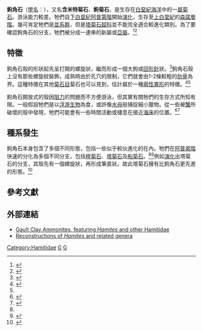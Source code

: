 {{Otheruses|subject=一[[屬|屬]]已滅絕的[[菊石|菊石]]''Hamites''|other=也稱為鉤菊石的另一個屬''Ancyloceras''|鉤菊石}}
{{Automatic Taxobox
| taxon = Hamites
| authority = [[詹姆斯·帕金森|Parkinson]], 1811<ref name="Fossilworks" />
| fossil_range = {{fossil range|125.45|66}}[[白堊紀|白堊紀]]<ref name="Fossilworks">{{Cite web |url = http://fossilworks.org/bridge.pl?a=taxonInfo&taxon_no=14957 |title = Fossilworks: Hamites |language = en |accessdate = 2018-07-18 }}</ref>
| image = BMNH IMG 5520 Hamites sp.jpg
| image_caption = 鉤角石的化石
| image2 = Hamites.jpg
| image2_caption = 鉤角石的復原圖
| type_species = ''Hamites attenuatus''
| type_species_authority = {{tsl|en|James Sowerby|詹姆斯·索維比|Sowerby}}, 1814<ref name="Fossilworks" />
| subdivision_ranks = [[亞屬|亞屬]]
| subdivision = 
* ''Eohamites''
* ''Hamitella''
* ''Helicohamites''
* ''Lytohamites''
* ''Planohamites''
* ''Psilohamites''
* ''Sziveshamites''
}}

'''鉤角石'''（[[學名|學名]]：{{lang|la|'''''Hamites'''''}}），又名'''含米特菊石'''、'''鉤菊石'''，是生存在[[白堊紀|白堊紀]][[海洋|海洋]]中的一[[屬|屬]][[菊石|菊石]]。游泳能力較差。牠們自[[下白堊紀|下白堊紀]][[阿普第階|阿普第階]]開始[[演化|演化]]，生存至[[上白堊紀|上白堊紀]]的[[森諾曼階|森諾曼階]]。幾可肯定牠們是[[並系群|並系群]]，但是[[塔菊石超科|塔菊石超科]]並不能完全適合較進化類別。為了要確認鉤角石的分支，牠們被分成一連串的新屬或[[亞屬|亞屬]]。<ref>{{Cite journal en|author=Szives O. & Monks N.|year=2002|title=Heteromorphs of the Tata Limestone Formation (Aptian - Lower Albian), Hungary|journal=Palaeontology|volume=44|pages=1137-49|url=http://homepage.mac.com/nmonks/files/hungarian_heteros.pdf|deadurl=yes|archiveurl=http://archive.wikiwix.com/cache/20060918030343/http://homepage.mac.com/nmonks/files/hungarian_heteros.pdf|archivedate=2006-09-18}}</ref><ref name="#1">{{Cite journal en|author=Monks N|year=2002|title=Cladistic analysis of a problematic ammonite group: the Hamitidae (Cretaceous, Albian - Turonian) and proposals for new cladistic terms|journal=Palaeontology|volume=44|pages=687-707|url=http://homepage.mac.com/nmonks/files/hamitidae.pdf|deadurl=yes|archiveurl=http://archive.wikiwix.com/cache/20060912004310/http://homepage.mac.com/nmonks/files/hamitidae.pdf|archivedate=2006-09-12}}</ref>

== 特徵 ==
鉤角石殼的形狀起先呈打開的螺旋狀，繼而形成一個大鉤或[[回形針|回形針]]狀。<ref name=reconstr>{{Cite web|author=Neale Monks|title=Fossil Cephalopod Reconstructions|url=http://homepage.mac.com/nmonks/Projects/ammonitereconstr.html|accessdate=2009-12-27|archiveurl=https://web.archive.org/web/20081013091524/http://homepage.mac.com/nmonks/Projects/ammonitereconstr.html|archivedate=2008-10-13|deadurl=yes}}</ref>鉤角石殼上沒有那些螺旋紋裝飾，成熟時由於孔穴的限制，它們就會由1-2條較粗的[[肋骨|肋骨]]為界。這種特徵在其他[[菊石目|菊石目]]菊石也可以見到，估計屬於一種[[兩性異形|兩性異形]]的特徵。<ref name="#2">{{Cite journal en|author=Monks N|year=1999|title=Cladistic analysis of Albian heteromorph ammonites|journal=Palaeontology|volume=42|pages=907-25|url=http://homepage.mac.com/nmonks/files/cladistics_albian_heteros.pdf|deadurl=yes|archiveurl=http://archive.wikiwix.com/cache/20060920143013/http://homepage.mac.com/nmonks/files/cladistics_albian_heteros.pdf|archivedate=2006-09-20}}</ref><ref name="#1"/>

鉤角石開放式的殼因[[阻力|阻力]]的問題而不方便游泳，但其實有關牠們的生存方式所知有限。一般假設牠們是以[[浮游生物|浮游生物]]為食，或許像[[水母|水母]]般捕捉細小獵物。從一些被[[蟹|蟹]]所破壞的殼中發現，牠們可能會有一些時間活動或棲息在接近[[海床|海床]]的位置。<ref>{{Cite journal en|author=Trueman A|year=1941|title=The ammonite body-chamber, with special reference to the buoyancy and mode of life of the living animal|journal=Quarterly Journal of the Geological Society of London|volume=384|pages=339-83}}</ref><ref>{{Cite journal en|author=Monks N|year=2000|title=Mid Cretaceous heteromorph ammonite shell damage|journal=Journal of Molluscan Studies|volume=66|pages=283-5}}</ref>

== 種系發生 ==
鉤角石本身包含了多個不同形態，包括一些似乎較伙進化的在內。牠們在[[阿普弟階|阿普弟階]]快速的分化為多個不同分支，包括[[桿菊石|桿菊石]]、[[塔菊石|塔菊石]]及[[船菊石|船菊石]]。<ref name="#2"/><ref>{{Cite journal en|author=Monks N|year=2000|title=Phylogeny of the Scaphitidae|journal=Journal of Molluscan Studies|volume=66|pages=205-16}}</ref>例如[[演化|演化]]出塔菊石的分支，其殼先有一個螺旋狀，再形成筆直狀。故此塔菊石擁有比鉤角石更先進的形態。<ref>{{cite journal en|author=Monks N|year=2001|title=The functional morphology of ''Hamites'' and ''Stomohamites'' and the origins of the Turrilitidae|journal=Bollettino Malacologico|volume=36|pages=195-200}}</ref>

== 參考文獻 ==
{{reflist}}

== 外部連結 ==
* [http://www.gaultammonite.co.uk/Pages/Link_Pages/Family_Hamitidae.htm Gault Clay Ammonites, featuring ''Hamites'' and other Hamitidae] {{Wayback|url=http://www.gaultammonite.co.uk/Pages/Link_Pages/Family_Hamitidae.htm |date=20070711095743 }}
* [https://web.archive.org/web/20081013091524/http://homepage.mac.com/nmonks/Projects/ammonitereconstr.html Reconstructions of ''Hamites'' and related genera]
{{Taxonbar}}
[[Category:Hamitidae|Category:Hamitidae]]
[[Category:白堊紀動物|G]]
[[Category:_1811年描述的分类群|G]]
